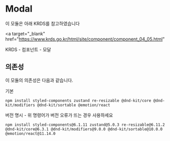  
 
<Meta of={ModalBasicStories} />
 
# Modal

이 모듈은 아래 KRDS를 참고하였습니다

<a
  target="_blank"
  href="https://www.krds.go.kr/html/site/component/component_04_05.html"
>
  KRDS - 컴포넌트 - 모달
</a>

## 의존성

이 모듈의 의존성은 다음과 같습니다.

기본

```
npm install styled-components zustand re-resizable @dnd-kit/core @dnd-kit/modifiers @dnd-kit/sortable @emotion/react
```

버전 명시 - 위 명령어가 버전 오류가 뜨는 경우 사용하세요

```
npm install styled-components@6.1.11 zustand@5.0.3 re-resizable@6.11.2 @dnd-kit/core@6.3.1 @dnd-kit/modifiers@9.0.0 @dnd-kit/sortable@10.0.0 @emotion/react@11.14.0
```
